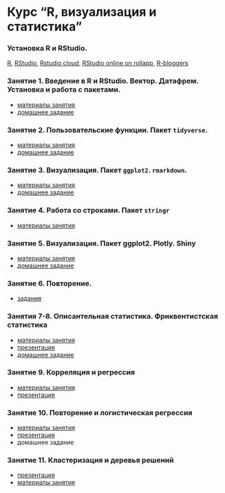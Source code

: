 # Курс "R, визуализация и статистика"

### Установка R и RStudio.
[R](https://www.r-project.org/), [RStudio](https://www.rstudio.com/products/rstudio/download/#download), [Rstudio cloud](https://rstudio.cloud), [RStudio online on rollapp](https://www.rollapp.com/app/rstudio), [R-bloggers](https://www.r-bloggers.com/)

### Занятие 1. Введение в R и RStudio. Вектор. Датафрем. Установка и работа с пакетами.

* [материалы занятия](https://agricolamz.github.io/2018_FE_R_statistics/Lab_1.html)
* [домашнее задание](https://docs.google.com/forms/d/e/1FAIpQLScLWNxqwls7ZDxB7S4OyhOWM3U86g-PSwxYfNpSWHqme5KiQQ/viewform?c=0&w=1)

### Занятие 2. Пользовательские функции. Пакет `tidyverse`.

* [материалы занятия](https://agricolamz.github.io/2018_FE_R_statistics/Lab_2.html)
* [домашнее задание](https://docs.google.com/forms/d/e/1FAIpQLSd4R-RgfVA8RJm0DqMZZhuH-T3uuHpiqb0H-F8yyyKB7zJihg/viewform?c=0&w=1)

### Занятие 3. Визуализация. Пакет `ggplot2`. `rmarkdown`.
* [материалы занятия](https://agricolamz.github.io/2018_FE_R_statistics/Lab_3.html)
* [домашнее задание](https://docs.google.com/forms/d/e/1FAIpQLSc2Z6snhSEZRVzHysYsUdKFkl4flE63AY4TFd-UrkmstV8s4g/viewform)

### Занятие 4. Работа со строками. Пакет `stringr`
* [материалы занятия](https://agricolamz.github.io/2018_FE_R_statistics/Lab_4.html)

### Занятие 5. Визуализация. Пакет ggplot2. Plotly. Shiny

* [материалы занятия]()
* [домашнее задание]()

### Занятие 6. Повторение.

* [задания]()

### Занятия 7-8. Описантельная статистика. Фриквентистская статистика

* [материалы занятия]()
* [презентация]()
* [домашнее задание]()

### Занятие 9. Корреляция и регрессия

* [материалы занятия]()
* [презентация]()

### Занятие 10. Повторение и логистическая регрессия

* [материалы занятия]()
* [презентация]()
* домашнее задание

### Занятие 11. Кластеризация и деревья решений

* [презентация]()
* [материалы занятия]()